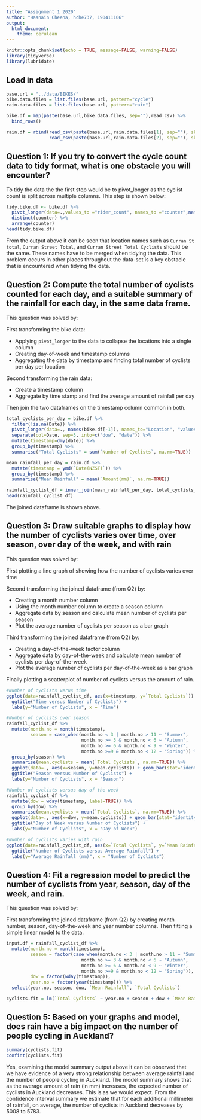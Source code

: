 ```yaml
---
title: "Assignment 1 2020"
author: "Hasnain Cheena, hche737, 190411106"
output: 
  html_document:
    theme: cerulean
---
```


```r
knitr::opts_chunk$set(echo = TRUE, message=FALSE, warning=FALSE)
library(tidyverse)
library(lubridate)
```

## Load in data
```r
base.url = "../data/BIKES/"
bike.data.files = list.files(base.url, pattern="cycle")
rain.data.files = list.files(base.url, pattern="rain")

bike.df = map(paste(base.url,bike.data.files, sep=""),read_csv) %>%
  bind_rows() 

rain.df = rbind(read_csv(paste(base.url,rain.data.files[1], sep=""), skip=9),
                read_csv(paste(base.url,rain.data.files[2], sep=""), skip=9))
```

## Question 1: If you try to convert the cycle count data to tidy format, what is one obstacle you will encounter?

To tidy the data the the first step would be to pivot_longer as the cyclist count is split across multiple columns. This step is shown below: 

```r
tidy.bike.df <- bike.df %>%
  pivot_longer(data=.,values_to ="rider_count", names_to ="counter",names(bike.df)[-1]) %>%
  distinct(counter) %>%
  arrange(counter)
head(tidy.bike.df)
```
From the output above it can be seen that location names such as `Curran St total`, `Curran Street Total`, and `Curran Street Total Cyclists` should be the same. These names have to be merged when tidying the data. This problem occurs in other places throughout the data-set is a key obstacle that is encountered when tidying the data. 

## Question 2: Compute the total number of cyclists counted for each day, and a suitable summary of the rainfall for each day, in the same data frame.

This question was solved by:

First transforming the bike data:

*   Applying `pivot_longer` to the data to collapse the locations into a single column 
*   Creating day-of-week and timestamp columns
*   Aggregating the data by timestamp and finding total number of cyclists per day per location 

Second transforming the rain data:

*   Create a timestamp column
*   Aggregate by time stamp and find the average amount of rainfall per day

Then join the two dataframes on the timestamp column common in both. 
```r
total_cyclists_per_day = bike.df %>%
  filter(!is.na(Date)) %>%
  pivot_longer(data=., names(bike.df[-1]), names_to="Location", "values_to"="Number of Cyclists")  %>%
  separate(col=Date, sep=3, into=c("dow", "date")) %>%
  mutate(timestamp=dmy(date)) %>%
  group_by(timestamp) %>%
  summarise("Total Cyclists" = sum(`Number of Cyclists`, na.rm=TRUE))

mean_rainfall_per_day = rain.df %>%
  mutate(timestamp = ymd(`Date(NZST)`)) %>%
  group_by(timestamp) %>%
  summarise("Mean Rainfall" = mean(`Amount(mm)`, na.rm=TRUE))

rainfall_cyclist_df = inner_join(mean_rainfall_per_day, total_cyclists_per_day, by="timestamp")
head(rainfall_cyclist_df)
```
The joined dataframe is shown above.

## Question 3: Draw suitable graphs to display how the number of cyclists varies over time, over season, over day of the week, and with rain

This question was solved by:

First plotting a line graph of showing how the number of cyclists varies over time 

Second transforming the joined dataframe (from Q2) by:

*   Creating a month number column 
*   Using the month number column to create a season column
*   Aggregate data by season and calculate mean number of cyclists per season
*   Plot the average number of cyclists per season as a bar graph

Third transforming the joined dataframe (from Q2) by:

*   Creating a day-of-the-week factor column
*   Aggregate data by day-of-the-week and calculate mean number of cyclists per day-of-the-week
*   Plot the average number of cyclists per day-of-the-week as a bar graph 

Finally plotting a scatterplot of number of cyclists versus the amount of rain.  
```r
#Number of cyclists verus time
ggplot(data=rainfall_cyclist_df, aes(x=timestamp, y=`Total Cyclists`)) + geom_line() + 
  ggtitle("Time versus Number of Cyclists") + 
  labs(y="Number of Cyclists", x = "Time")

#Number of cyclists over season
rainfall_cyclist_df %>%
  mutate(month.no = month(timestamp),
         season = case_when(month.no < 3 | month.no > 11 ~ "Summer",
                            month.no >= 3 & month.no < 6 ~ "Autumn",
                            month.no >= 6 & month.no < 9 ~ "Winter",
                            month.no >=9 & month.no < 12 ~ "Spring")) %>%
  group_by(season) %>%
  summarise(mean.cyclists = mean(`Total Cyclists`, na.rm=TRUE)) %>%
  ggplot(data=., aes(x=season, y=mean.cyclists)) + geom_bar(stat="identity") + 
  ggtitle("Season versus Number of Cyclists") + 
  labs(y="Number of Cyclists", x = "Season")

#Number of cyclists versus day of the week
rainfall_cyclist_df %>%
  mutate(dow = wday(timestamp, label=TRUE)) %>%
  group_by(dow) %>%
  summarise(mean.cyclists = mean(`Total Cyclists`, na.rm=TRUE)) %>%
  ggplot(data=., aes(x=dow, y=mean.cyclists)) + geom_bar(stat="identity") + 
  ggtitle("Day of Week versus Number of Cyclists") + 
  labs(y="Number of Cyclists", x = "Day of Week")

#Number of cyclists varies with rain
ggplot(data=rainfall_cyclist_df, aes(x=`Total Cyclists`, y=`Mean Rainfall`)) + geom_point() + 
  ggtitle("Number of Cyclists versus Average Rainfall") + 
  labs(y="Average Rainfall (mm)", x = "Number of Cyclists")

```

## Question 4: Fit a regression model to predict the number of cyclists from year, season, day of the week, and rain.

This question was solved by:

First transforming the joined dataframe (from Q2) by creating month number, season, day-of-the-week and year number columns. 
Then fitting a simple linear model to the data.

```r
input.df = rainfall_cyclist_df %>%
  mutate(month.no = month(timestamp),
         season = factor(case_when(month.no < 3 | month.no > 11 ~ "Summer",
                            month.no >= 3 & month.no < 6 ~ "Autumn",
                            month.no >= 6 & month.no < 9 ~ "Winter",
                            month.no >=9 & month.no < 12 ~ "Spring")),
         dow = factor(wday(timestamp)),
         year.no = factor(year(timestamp))) %>%
  select(year.no, season, dow, `Mean Rainfall`, `Total Cyclists`)

cyclists.fit = lm(`Total Cyclists` ~ year.no + season + dow + `Mean Rainfall`, data=input.df)
```

## Question 5: Based on your graphs and model, does rain have a big impact on the number of people cycling in Auckland?

```r
summary(cyclists.fit)
confint(cyclists.fit)
```

Yes, examining the model summary output above it can be observed that we have evidence of a very strong relationship between average rainfall and the number of people cycling in Auckland. The model summary shows that as the average amount of rain (in mm) increases, the expected number of cyclists in Auckland decreases. This is as we would expect. From the confidence interval summary we estimate that for each additional millimeter of rainfall, on average, the number of cyclists in Auckland decreases by 5008 to 5783.  